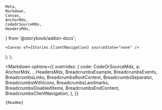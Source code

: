     Meta,
    Markdown,
    Canvas,
    AnchorMdx,
    CodeOrSourceMdx,
    HeadersMdx,
} from '@storybook/addon-docs';

    <Canvas of={Stories.ClientNavigation} sourceState="none" />
);
    <Canvas of={Stories.DisabledItems} sourceState="none" />
);

<Meta of={Stories} />

<Markdown
    options={{
        overrides: {
            code: CodeOrSourceMdx,
            a: AnchorMdx,
            ...HeadersMdx,
            BreadcrumbsExample,
            BreadcrumbsEvents,
            BreadcrumbsLinks,
            BreadcrumbsRootContext,
            BreadcrumbsSeparator,
            BreadcrumbsWithIcons,
            BreadcrumbsLandmarks,
            BreadcrumbsDisabledItems,
            BreadcrumbsEndContent,
            BreadcrumbsClientNavigation,
        },
    }}
>
    {Readme}
</Markdown>
